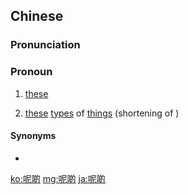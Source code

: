==Chinese==
{{zh-forms}}

===Pronunciation===
{{zh-pron
|c=ni1 di1
|cat=pron
}}

===Pronoun===
{{zh-pronoun}}

# {{lb|zh|Cantonese}} [[these]]
#: {{zh-x|唔 好 買 '''呢{ni1}啲''' 有 防腐{fu6}劑 嘅 食物！|Don't buy food (these foods) with preservatives!|C-GZ}}
# {{lb|zh|Cantonese}} [[these]] [[type]]s of [[thing]]s (shortening of {{zh-l|呢啲[[嘢]]}})

====Synonyms====
* {{zh-l|這些}}

[[ko:呢啲]]
[[mg:呢啲]]
[[ja:呢啲]]
